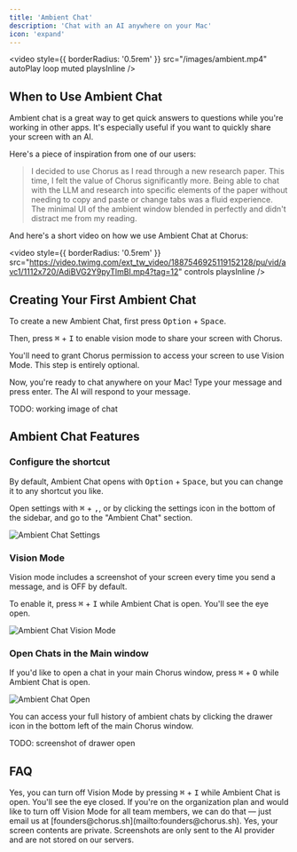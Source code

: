 ```yaml
---
title: 'Ambient Chat'
description: 'Chat with an AI anywhere on your Mac'
icon: 'expand'
---
```


<video
  style={{ borderRadius: '0.5rem' }}
  src="/images/ambient.mp4"
  autoPlay
  loop
  muted
  playsInline
/>

## When to Use Ambient Chat 

Ambient chat is a great way to get quick answers to questions while you're working in other apps. It's especially useful if you want to quickly share your screen with an AI.

Here's a piece of inspiration from one of our users:

> I decided to use Chorus as I read through a new research paper. This time, I felt the value of Chorus significantly more. Being able to chat with the LLM and research into specific elements of the paper without needing to copy and paste or change tabs was a fluid experience. The minimal UI of the ambient window blended in perfectly and didn't distract me from my reading. 

And here's a short video on how we use Ambient Chat at Chorus: 

<video
  style={{ borderRadius: '0.5rem' }}
  src="https://video.twimg.com/ext_tw_video/1887546925119152128/pu/vid/avc1/1112x720/AdiBVG2Y9pyTlmBI.mp4?tag=12"
  controls
  playsInline
/>

## Creating Your First Ambient Chat

To create a new Ambient Chat, first press <kbd>Option</kbd> + <kbd>Space</kbd>. 

Then, press <kbd>⌘</kbd> + <kbd>I</kbd> to enable vision mode to share your screen with Chorus. 

<Note>
  You'll need to grant Chorus permission to access your screen to use Vision Mode. This step is entirely optional.
</Note>

Now, you're ready to chat anywhere on your Mac! Type your message and press enter. The AI will respond to your message.

TODO: working image of chat 

## Ambient Chat Features 

### Configure the shortcut

By default, Ambient Chat opens with <kbd>Option</kbd> + <kbd>Space</kbd>, but you can change it to any shortcut you like.

Open settings with <kbd>⌘</kbd> + <kbd>,</kbd>, or by clicking the settings icon in the bottom of the sidebar, and go to the "Ambient Chat" section.

<img src="/images/ambient-settings.png" alt="Ambient Chat Settings" />

### Vision Mode

Vision mode includes a screenshot of your screen every time you send a message, and is OFF by default.

To enable it, press <kbd>⌘</kbd> + <kbd>I</kbd> while Ambient Chat is open. You'll see the eye open.

<img src="/images/ambient-enabled.png" alt="Ambient Chat Vision Mode" />

### Open Chats in the Main window

If you'd like to open a chat in your main Chorus window, press <kbd>⌘</kbd> + <kbd>O</kbd> while Ambient Chat is open.

<img src="/images/ambient-open.png" alt="Ambient Chat Open" />

You can access your full history of ambient chats by clicking the drawer icon in the bottom left of the main Chorus window. 

TODO: screenshot of drawer open

## FAQ

<AccordionGroup>
    <Accordion title="Can I turn off Vision Mode?">
        Yes, you can turn off Vision Mode by pressing <kbd>⌘</kbd> + <kbd>I</kbd> while Ambient Chat is open. You'll see the eye closed.
        If you're on the organization plan and would like to turn off Vision Mode for all team members, we can do that — just email us at [founders@chorus.sh](mailto:founders@chorus.sh).
    </Accordion>
    <Accordion title="Are my screen contents private?">
        Yes, your screen contents are private. Screenshots are only sent to the AI provider and are not stored on our servers.
    </Accordion>
</AccordionGroup>